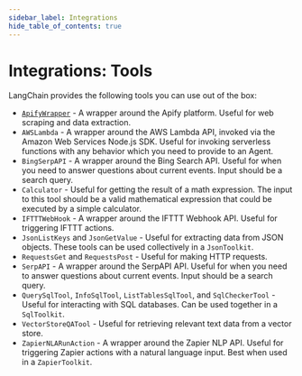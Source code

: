 ```yaml
---
sidebar_label: Integrations
hide_table_of_contents: true
---
```



# Integrations: Tools

LangChain provides the following tools you can use out of the box:

- [`ApifyWrapper`](./apify.md) - A wrapper around the Apify platform. Useful for web scraping and data extraction.
- `AWSLambda` - A wrapper around the AWS Lambda API, invoked via the Amazon Web Services Node.js SDK. Useful for invoking serverless functions with any behavior which you need to provide to an Agent.
- `BingSerpAPI` - A wrapper around the Bing Search API. Useful for when you need to answer questions about current events. Input should be a search query.
- `Calculator` - Useful for getting the result of a math expression. The input to this tool should be a valid mathematical expression that could be executed by a simple calculator.
- `IFTTTWebHook` - A wrapper around the IFTTT Webhook API. Useful for triggering IFTTT actions.
- `JsonListKeys` and `JsonGetValue` - Useful for extracting data from JSON objects. These tools can be used collectively in a `JsonToolkit`.
- `RequestsGet` and `RequestsPost` - Useful for making HTTP requests.
- `SerpAPI` - A wrapper around the SerpAPI API. Useful for when you need to answer questions about current events. Input should be a search query.
- `QuerySqlTool`, `InfoSqlTool`, `ListTablesSqlTool`, and `SqlCheckerTool` - Useful for interacting with SQL databases. Can be used together in a `SqlToolkit`.
- `VectorStoreQATool` - Useful for retrieving relevant text data from a vector store.
- `ZapierNLARunAction` - A wrapper around the Zapier NLP API. Useful for triggering Zapier actions with a natural language input. Best when used in a `ZapierToolkit`.
